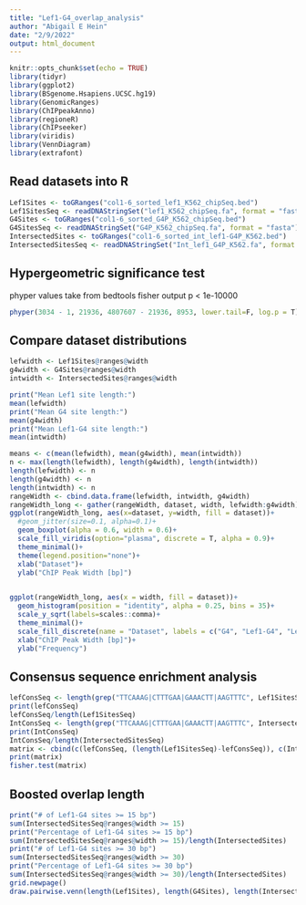 ```yaml
---
title: "Lef1-G4_overlap_analysis"
author: "Abigail E Hein"
date: "2/9/2022"
output: html_document
---
```


```r
knitr::opts_chunk$set(echo = TRUE)
library(tidyr)
library(ggplot2)
library(BSgenome.Hsapiens.UCSC.hg19)
library(GenomicRanges)
library(ChIPpeakAnno)
library(regioneR)
library(ChIPseeker)
library(viridis)
library(VennDiagram)
library(extrafont)
```

## Read datasets into R

```r
Lef1Sites <- toGRanges("col1-6_sorted_lef1_K562_chipSeq.bed")
Lef1SitesSeq <- readDNAStringSet("lef1_K562_chipSeq.fa", format = "fasta")
G4Sites <- toGRanges("col1-6_sorted_G4P_K562_chipSeq.bed")
G4SitesSeq <- readDNAStringSet("G4P_K562_chipSeq.fa", format = "fasta")
IntersectedSites <- toGRanges("col1-6_sorted_int_lef1-G4P_K562.bed")
IntersectedSitesSeq <- readDNAStringSet("Int_lef1_G4P_K562.fa", format = "fasta")
```

## Hypergeometric significance test
  phyper values take from bedtools fisher output
  p < 1e-10000

```r
phyper(3034 - 1, 21936, 4807607 - 21936, 8953, lower.tail=F, log.p = T)
```
## Compare dataset distributions

```r
lefwidth <- Lef1Sites@ranges@width
g4width <- G4Sites@ranges@width
intwidth <- IntersectedSites@ranges@width

print("Mean Lef1 site length:")
mean(lefwidth)
print("Mean G4 site length:")
mean(g4width)
print("Mean Lef1-G4 site length:")
mean(intwidth)

means <- c(mean(lefwidth), mean(g4width), mean(intwidth))
n <- max(length(lefwidth), length(g4width), length(intwidth))
length(lefwidth) <- n
length(g4width) <- n
length(intwidth) <- n
rangeWidth <- cbind.data.frame(lefwidth, intwidth, g4width)
rangeWidth_long <- gather(rangeWidth, dataset, width, lefwidth:g4width)
ggplot(rangeWidth_long, aes(x=dataset, y=width, fill = dataset))+
  #geom_jitter(size=0.1, alpha=0.1)+
  geom_boxplot(alpha = 0.6, width = 0.6)+
  scale_fill_viridis(option="plasma", discrete = T, alpha = 0.9)+
  theme_minimal()+
  theme(legend.position="none")+
  xlab("Dataset")+
  ylab("ChIP Peak Width [bp]")
  

ggplot(rangeWidth_long, aes(x = width, fill = dataset))+
  geom_histogram(position = "identity", alpha = 0.25, bins = 35)+
  scale_y_sqrt(labels=scales::comma)+
  theme_minimal()+
  scale_fill_discrete(name = "Dataset", labels = c("G4", "Lef1-G4", "Lef1"))+
  xlab("ChIP Peak Width [bp]")+
  ylab("Frequency")
```

## Consensus sequence enrichment analysis

```r
lefConsSeq <- length(grep("TTCAAAG|CTTTGAA|GAAACTT|AAGTTTC", Lef1SitesSeq))
print(lefConsSeq)
lefConsSeq/length(Lef1SitesSeq)
IntConsSeq <- length(grep("TTCAAAG|CTTTGAA|GAAACTT|AAGTTTC", IntersectedSitesSeq))
print(IntConsSeq)
IntConsSeq/length(IntersectedSitesSeq)
matrix <- cbind(c(lefConsSeq, (length(Lef1SitesSeq)-lefConsSeq)), c(IntConsSeq, length(IntersectedSitesSeq)-IntConsSeq))
print(matrix)
fisher.test(matrix)
```

## Boosted overlap length


```r
print("# of Lef1-G4 sites >= 15 bp")
sum(IntersectedSitesSeq@ranges@width >= 15)
print("Percentage of Lef1-G4 sites >= 15 bp")
sum(IntersectedSitesSeq@ranges@width >= 15)/length(IntersectedSites)
print("# of Lef1-G4 sites >= 30 bp")
sum(IntersectedSitesSeq@ranges@width >= 30)
print("Percentage of Lef1-G4 sites >= 30 bp")
sum(IntersectedSitesSeq@ranges@width >= 30)/length(IntersectedSites)
grid.newpage()
draw.pairwise.venn(length(Lef1Sites), length(G4Sites), length(IntersectedSites), c("G4 ChIP Sites" , "Lef1 ChIP Sites"), lwd = 2, lty = 'blank', fill= c('#feb24c','#800026'), fontfamily ="Arial", main.fontfamily="sans-serif", cat.default.pos = "outer", cat.fontfamily ="Arial", cat.fontface = "bold", cat.dist = c(0.045, 0.045), cat.pos = c(-7,7))
```


